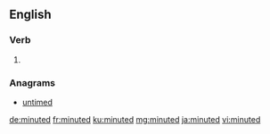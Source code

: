 ==English==

===Verb===
{{head|en|verb form}}

# {{en-past of|minute}}

===Anagrams===
* [[untimed#English|untimed]]

[[de:minuted]]
[[fr:minuted]]
[[ku:minuted]]
[[mg:minuted]]
[[ja:minuted]]
[[vi:minuted]]